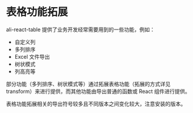 
<Meta title="表格功能拓展 / 文档" />

# 表格功能拓展

ali-react-table 提供了业务开发经常需要用到的一些功能，例如：

- 自定义列
- 多列排序
- Excel 文件导出
- 树状模式
- 列高亮等

部分功能（多列排序、树状模式等）通过拓展表格功能（拓展的方式详见 transform）来进行提供，而其他功能由导出普通的函数或 React 组件进行提供。

表格功能拓展相关的导出符号较多且不同版本之间变化较大，注意安装的版本。
